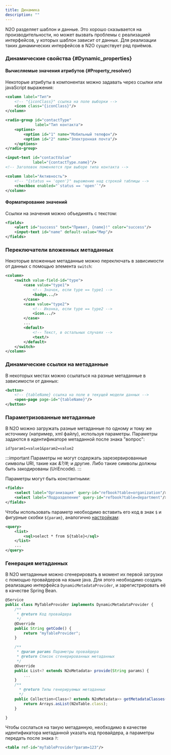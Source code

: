```yaml
---
title: Динамика
description: ""
---
```


N2O разделяет шаблон и данные.
Это хорошо сказывается на производительности, но может вызвать проблемы с реализацией интерфейсов, у которых шаблон зависит от данных.
Для реализации таких динамических интерфейсов в N2O существует ряд приёмов.

### Динамические свойства {#Dynamic_properties}

#### Вычисляемые значения атрибутов {#Property_resolver}

Некоторые атрибуты в компонентах можно задавать через ссылки или javaScript выражения:

```xml {3} title="Иконка в таблице по данным строки"
<column label="Тип">
    <!-- "{iconClass}" ссылка на поле выборки -->
    <icon class="{iconClass}"/>
</column>
```
<Sandbox height={380} projectId="interactions_dynamic_icon" showHeader />


```xml {10} title="Заголовок поля по значению другого поля"
<radio-group id="contactType"
             label="Тип контакта">
    <options>
        <option id="1" name="Мобильный телефон"/>
        <option id="2" name="Электронная почта"/>
    </options>
</radio-group>

<input-text id="contactValue"
            label="{contactType.name}"/>
<!-- Заголовок поменяется при выборе типа контакта -->
```
<Sandbox height={380} projectId="interactions_dynamic_textlabel" showHeader />


```xml {3} title="Доступность чекбокса по условию"
<column label="Активность">
    <!-- "{status == 'open'}" выражение над строкой таблицы -->
    <checkbox enabled="`status == 'open'`"/>
</column>
```
<Sandbox height={380} projectId="interactions_dynamic_checkboxenabled" showHeader />


#### Форматирование значений

Ссылки на значения можно объединять с текстом:

```xml title="Форматирование значений"
<fields>
    <alert id="success" text="Привет, {name}!" color="success"/>
    <input-text id="name" default-value="Мир"/>
</fields>
```
<Sandbox height={380} projectId="interactions_dynamic_columnformat" showHeader />

### Переключатели вложенных метаданных

Некоторые вложенные метаданные можно переключать в зависимости от данных с помощью элемента `switch`:

```xml title="Переключатель ячейки столбца таблицы"
<column>
    <switch value-field-id="type">
        <case value="type1">
            <!-- Значок, если type == type1 -->
            <badge.../>
        </case>
        <case value="type2">
            <!-- Иконка, если type == type2 -->
            <icon.../>
        </case>
        ...
        <default>
            <!-- Текст, в остальных случаях -->
            <text/>
        </default>
    </switch>
</column>
```
<Sandbox height={380} projectId="interactions_dynamic_columnswitch" showHeader />


### Динамические ссылки на метаданные

В некоторых местах можно ссылаться на разные метаданные в зависимости от данных:

```xml title="Динамическая ссылка на страницу"
<button>
    <!-- {tableName} ссылка на поле в текущей модели данных -->
    <open-page page-id="{tableName}"/>
</button>
```
<Sandbox height={380} projectId="interactions_dynamic_pagelink" showHeader />

### Параметризованные метаданные

В N2O можно загружать разные метаданные по одному и тому же источнику (например, xml файлу), используя параметры.
Параметры задаются в идентификаторе метаданной после знака "вопрос":

```
id?param1=value1&param2=value2
```

:::important
Параметры не могут содержать зарезервированные символы URI, такие как *&?/#;* и другие.
Либо такие символы должны быть закодированы (UriEncode).
:::

Параметры могут быть константными:

```xml title="Пример параметризации с константными значениями"
<fields>
    <select label="Организация" query-id="refbook?table=organization"/>
    <select label="Подразделение" query-id="refbook?table=department"/>
</fields>
```
Чтобы использовать параметр необходимо вставить его код в знак `$` и фигурные скобки `${param}`, аналогично [настройкам](setting#Xml):

```xml title="refbook.query.xml"
<query>
    <list>
        <sql>select * from ${table}</sql>
    </list>
    ...
</query>
```

### Генерация метаданных

В N2O метаданные можно сгенерировать в момент их первой загрузки с помощью провайдеров на языке java.
Для этого необходимо создать реализацию интерфейса `DynamicMetadataProvider`, и зарегистрировать её в качестве Spring Bean.

````js title="Реализация провайдера метаданных на Java"
@Service
public class MyTableProvider implements DynamicMetadataProvider {
    /**
     * @return Код провайдера
     */
    @Override
    public String getCode() {
        return "myTableProvider";
    }

    /**
     * @param params Параметры провайдера
     * @return Список сгенерированных метаданных
     */
    @Override
    public List<? extends N2oMetadata> provide(String params) {
        ...
    }
    /**
      * @return Типы генерируемых метаданных
      */
    public Collection<Class<? extends N2oMetadata>> getMetadataClasses() {
        return Arrays.asList(N2oTable.class);
    }

}
````

Чтобы сослаться на такую метаданную,
необходимо в качестве идентификатора метаданной указать код провайдера,
а параметры передать после знака `?`:

````xml title="Ссылка на провайдер"
<table ref-id="myTableProvider?param=123"/>
````
